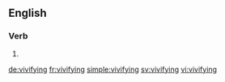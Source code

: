 ==English==

===Verb===
{{head|en|present participle}}

# {{present participle of|vivify|lang=en}}

[[de:vivifying]]
[[fr:vivifying]]
[[simple:vivifying]]
[[sv:vivifying]]
[[vi:vivifying]]